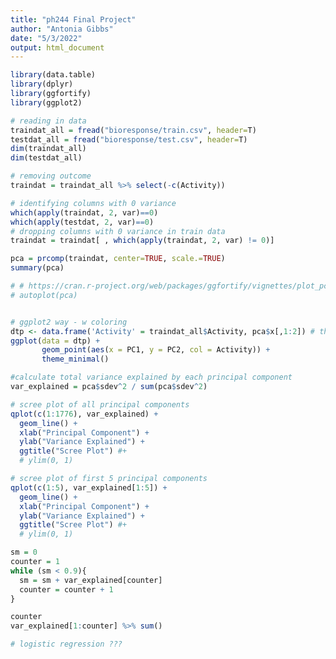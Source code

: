 ```yaml
---
title: "ph244 Final Project"
author: "Antonia Gibbs"
date: "5/3/2022"
output: html_document
---
```



```r
library(data.table)
library(dplyr)
library(ggfortify)
library(ggplot2)
```

```r
# reading in data
traindat_all = fread("bioresponse/train.csv", header=T)
testdat_all = fread("bioresponse/test.csv", header=T)
dim(traindat_all)
dim(testdat_all)
```

```r
# removing outcome
traindat = traindat_all %>% select(-c(Activity))

# identifying columns with 0 variance
which(apply(traindat, 2, var)==0)
which(apply(testdat, 2, var)==0)
# dropping columns with 0 variance in train data
traindat = traindat[ , which(apply(traindat, 2, var) != 0)]
```


```r
pca = prcomp(traindat, center=TRUE, scale.=TRUE)
summary(pca)

# # https://cran.r-project.org/web/packages/ggfortify/vignettes/plot_pca.html
# autoplot(pca)


# ggplot2 way - w coloring
dtp <- data.frame('Activity' = traindat_all$Activity, pca$x[,1:2]) # the first two componets are selected (NB: you can also select 3 for 3D plottings or 3+)
ggplot(data = dtp) + 
       geom_point(aes(x = PC1, y = PC2, col = Activity)) + 
       theme_minimal() 
```


```r
#calculate total variance explained by each principal component
var_explained = pca$sdev^2 / sum(pca$sdev^2)

# scree plot of all principal components
qplot(c(1:1776), var_explained) + 
  geom_line() + 
  xlab("Principal Component") + 
  ylab("Variance Explained") +
  ggtitle("Scree Plot") #+
  # ylim(0, 1)

# scree plot of first 5 principal components
qplot(c(1:5), var_explained[1:5]) + 
  geom_line() + 
  xlab("Principal Component") + 
  ylab("Variance Explained") +
  ggtitle("Scree Plot") #+
  # ylim(0, 1)
```

```r
sm = 0
counter = 1
while (sm < 0.9){
  sm = sm + var_explained[counter]
  counter = counter + 1
}

counter
var_explained[1:counter] %>% sum()
```


```r
# logistic regression ???
```

